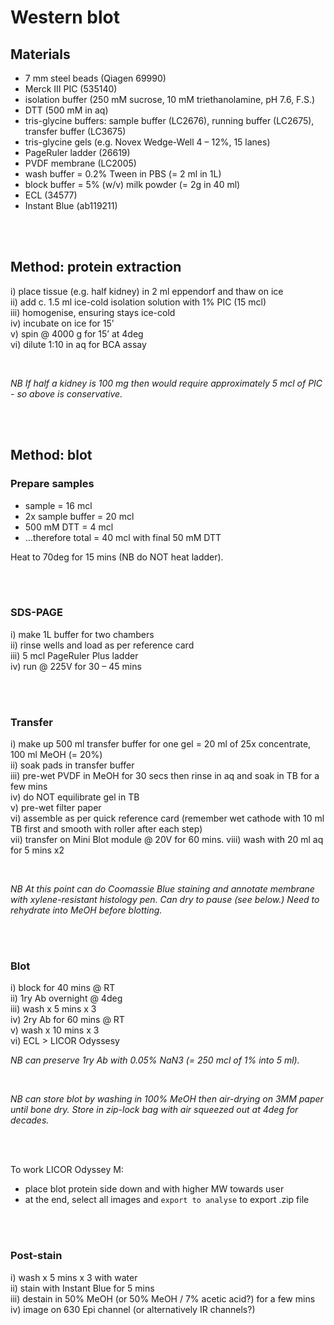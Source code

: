 # Western blot

## Materials

- 7 mm steel beads (Qiagen 69990)  
- Merck III PIC (535140)  
- isolation buffer (250 mM sucrose, 10 mM triethanolamine, pH 7.6, F.S.)  
- DTT (500 mM in aq)  
- tris-glycine buffers: sample buffer (LC2676), running buffer (LC2675), transfer buffer (LC3675)  
- tris-glycine gels (e.g. Novex Wedge-Well 4 -- 12%, 15 lanes)   
- PageRuler ladder (26619)  
- PVDF membrane (LC2005) 
- wash buffer = 0.2% Tween in PBS (= 2 ml in 1L)  
- block buffer = 5% (w/v) milk powder (= 2g in 40 ml)   
- ECL (34577)  
- Instant Blue (ab119211)

<br>
<br>

## Method: protein extraction

i\) place tissue (e.g. half kidney) in 2 ml eppendorf and thaw on ice  
ii\) add c. 1.5 ml ice-cold isolation solution with 1% PIC (15 mcl)     
iii\) homogenise, ensuring stays ice-cold   
iv\) incubate on ice for 15'  
v\) spin @ 4000 g for 15' at 4deg  
vi\) dilute 1:10 in aq for BCA assay  

<br>

*NB If half a kidney is 100 mg then would require approximately 5 mcl of PIC - so above is conservative.*

<br>
<br>



## Method: blot

### Prepare samples  

- sample = 16 mcl  
- 2x sample buffer = 20 mcl  
- 500 mM DTT = 4 mcl  
- ...therefore total = 40 mcl with final 50 mM DTT  

Heat to 70deg for 15 mins (NB do NOT heat ladder).  

<br>
<br>


### SDS-PAGE  

i\) make 1L buffer for two chambers  
ii\) rinse wells and load as per reference card  
iii\) 5 mcl PageRuler Plus ladder  
iv\) run @ 225V for 30 -- 45 mins  

<br>
<br>

### Transfer 

i\) make up 500 ml transfer buffer for one gel = 20 ml of 25x concentrate, 100 ml MeOH (= 20%)  
ii\) soak pads in transfer buffer  
iii\) pre-wet PVDF in MeOH for 30 secs then rinse in aq and soak in TB for a few mins  
iv\) do NOT equilibrate gel in TB  
v\) pre-wet filter paper  
vi\) assemble as per quick reference card (remember wet cathode with 10 ml TB first and smooth with roller after each step)  
vii\) transfer on Mini Blot module @ 20V for 60 mins. 
viii\) wash with 20 ml aq for 5 mins x2  

<br>

*NB At this point can do Coomassie Blue staining and annotate membrane with xylene-resistant histology pen.  Can dry to pause (see below.)  Need to rehydrate into MeOH before blotting.*  

<br>
<br>

### Blot

i\) block for 40 mins @ RT  
ii\) 1ry Ab overnight @ 4deg  
iii\) wash x 5 mins x 3  
iv\) 2ry Ab for 60 mins @ RT  
v\) wash x 10 mins x 3  
vi\) ECL > LICOR Odyssesy

*NB can preserve 1ry Ab with 0.05% NaN3 (= 250 mcl of 1% into 5 ml).*  

<br>

*NB can store blot by washing in 100% MeOH then air-drying on 3MM paper until bone dry.  Store in zip-lock bag with air squeezed out at 4deg for decades.*  

<br>
<br>

To work LICOR Odyssey M:  

- place blot protein side down and with higher MW towards user  
- at the end, select all images and `export to analyse` to export .zip file  

<br>
<br>

### Post-stain 

i\) wash x 5 mins x 3 with water  
ii\) stain with Instant Blue for 5 mins   
iii\) destain in 50% MeOH (or 50% MeOH / 7% acetic acid?) for a few mins  
iv\) image on 630 Epi channel (or alternatively IR channels?)  

